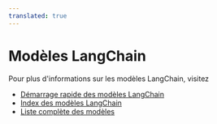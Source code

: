 ```yaml
---
translated: true
---
```


# Modèles LangChain

Pour plus d'informations sur les modèles LangChain, visitez

- [Démarrage rapide des modèles LangChain](https://github.com/langchain-ai/langchain/blob/master/templates/README.md)
- [Index des modèles LangChain](https://github.com/langchain-ai/langchain/blob/master/templates/docs/INDEX.md)
- [Liste complète des modèles](https://github.com/langchain-ai/langchain/blob/master/templates/)
